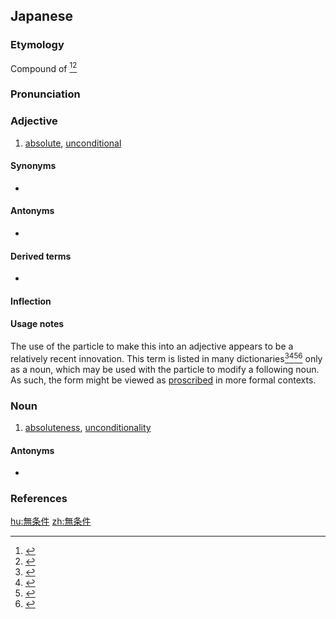 {{also|无条件|無條件}}
==Japanese==
{{ja-kanjitab|む|じょう|けん|yomi=on}}

===Etymology===
Compound of {{compound|lang=ja|無|tr1=mu|t1=no, un-|条件|tr2=jōken|t2=condition}}<ref name="KDJ">{{R:Kokugo Dai Jiten}}</ref><ref name="DJR">{{R:Daijirin}}</ref>

===Pronunciation===
{{ja-pron|yomi=on|むじょうけん|acc=2|acc_ref=DJR}}

===Adjective===
{{ja-adj|infl=na|むじょうけん}}

# [[absolute]], [[unconditional]]

====Synonyms====
* {{sense|absolute}} {{ja-r|絶対|ぜったい}}

====Antonyms====
* {{ja-r|条件付き|じょうけんつき|gloss=[[conditional]]}}

====Derived terms====
* {{ja-r|無条件降伏|むじょうけん こうふく|gloss=[[unconditional surrender]]}}

====Inflection====
{{ja-na|むじょうけん}}

====Usage notes====
The use of the particle {{m|ja|な|tr=na}} to make this into an adjective appears to be a relatively recent innovation. This term is listed in many dictionaries<ref name="KDJ">{{R:Kokugo Dai Jiten}}</ref><ref name="DJR">{{R:Daijirin}}</ref><ref name="DJS">{{R:Daijisen}}</ref><ref name="SMK5">{{R:Shinmeikai5}}</ref> only as a noun, which may be used with the particle {{m|ja|の|tr=no|pos=genitive or possessive}} to modify a following noun. As such, the form {{lang|ja|無条件な}} might be viewed as [[proscribed]] in more formal contexts.

===Noun===
{{ja-noun|むじょうけん}}

# [[absoluteness]], [[unconditionality]]

====Antonyms====
* {{ja-r|条件付け|じょうけんづけ|gloss=[[conditionality]]}}

===References===
<references/>

[[hu:無条件]]
[[zh:無条件]]
